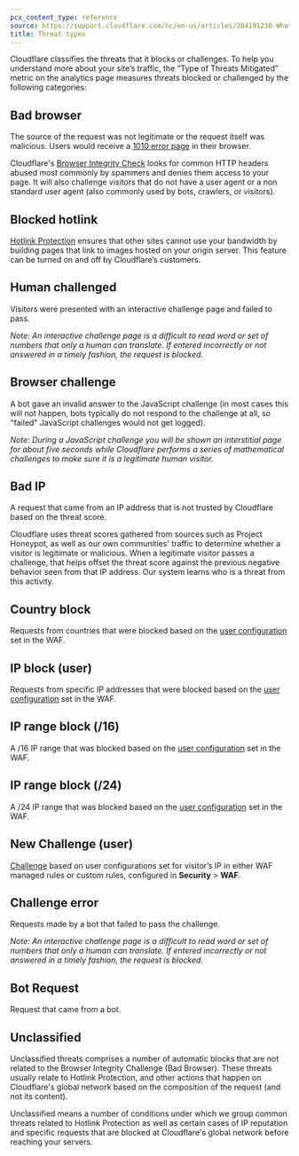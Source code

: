 ```yaml
---
pcx_content_type: reference
source: https://support.cloudflare.com/hc/en-us/articles/204191238-What-are-the-types-of-Threats-
title: Threat types
---
```


Cloudflare classifies the threats that it blocks or challenges. To help you understand more about your site’s traffic, the “Type of Threats Mitigated” metric on the analytics page measures threats blocked or challenged by the following categories:

## Bad browser

The source of the request was not legitimate or the request itself was malicious. Users would receive a [1010 error page](/support/troubleshooting/http-status-codes/cloudflare-1xxx-errors/#error-1010-the-owner-of-this-website-has-banned-your-access-based-on-your-browsers-signature) in their browser.

Cloudflare's [Browser Integrity Check](/waf/tools/browser-integrity-check/) looks for common HTTP headers abused most commonly by spammers and denies them access to your page. It will also challenge visitors that do not have a user agent or a non standard user agent (also commonly used by bots, crawlers, or visitors).

## Blocked hotlink

[Hotlink Protection](/waf/tools/scrape-shield/hotlink-protection/) ensures that other sites cannot use your bandwidth by building pages that link to images hosted on your origin server. This feature can be turned on and off by Cloudflare’s customers.

## Human challenged

Visitors were presented with an interactive challenge page and failed to pass.

_Note: An interactive challenge page is a difficult to read word or set of numbers that only a human can translate. If entered incorrectly or not answered in a timely fashion, the request is blocked._

## Browser challenge

A bot gave an invalid answer to the JavaScript challenge (in most cases this will not happen, bots typically do not respond to the challenge at all, so "failed" JavaScript challenges would not get logged).

_Note: During a JavaScript challenge you will be shown an interstitial page for about five seconds while Cloudflare performs a series of mathematical challenges to make sure it is a legitimate human visitor._

## Bad IP

A request that came from an IP address that is not trusted by Cloudflare based on the threat score.

Cloudflare uses threat scores gathered from sources such as Project Honeypot, as well as our own communities' traffic to determine whether a visitor is legitimate or malicious. When a legitimate visitor passes a challenge, that helps offset the threat score against the previous negative behavior seen from that IP address. Our system learns who is a threat from this activity.

## Country block

Requests from countries that were blocked based on the [user configuration](/waf/tools/ip-access-rules/) set in the WAF.

## IP block (user)

Requests from specific IP addresses that were blocked based on the [user configuration](/waf/tools/ip-access-rules/) set in the WAF.

## IP range block (/16)

A /16 IP range that was blocked based on the [user configuration](/waf/tools/ip-access-rules/) set in the WAF.

## IP range block (/24)

A /24 IP range that was blocked based on the [user configuration](/waf/tools/ip-access-rules/) set in the WAF.

## New Challenge (user)

[Challenge](/fundamentals/security/cloudflare-challenges/) based on user configurations set for visitor’s IP in either WAF managed rules or custom rules, configured in **Security** > **WAF**.

## Challenge error

Requests made by a bot that failed to pass the challenge.

_Note: An interactive challenge page is a difficult to read word or set of numbers that only a human can translate. If entered incorrectly or not answered in a timely fashion, the request is blocked._

## Bot Request

Request that came from a bot.

## Unclassified

Unclassified threats comprises a number of automatic blocks that are not related to the Browser Integrity Challenge (Bad Browser). These threats usually relate to Hotlink Protection, and other actions that happen on Cloudflare's global network based on the composition of the request (and not its content).

Unclassified means a number of conditions under which we group common threats related to Hotlink Protection as well as certain cases of IP reputation and specific requests that are blocked at Cloudflare's global network before reaching your servers.
